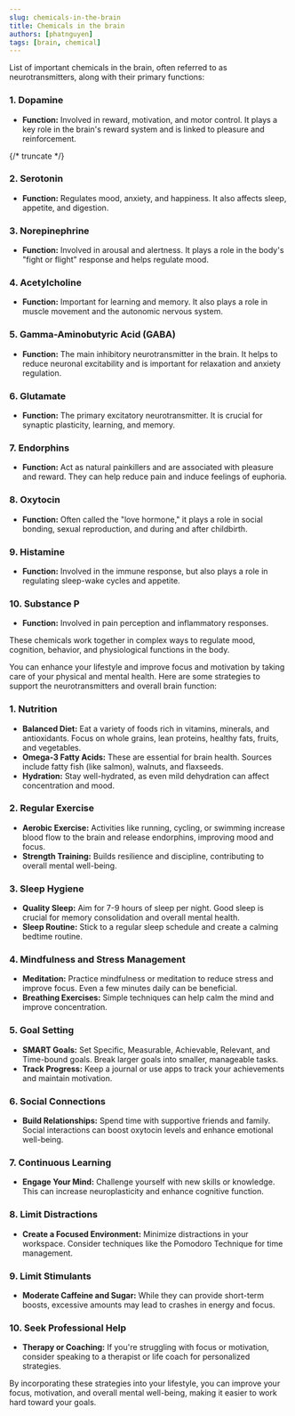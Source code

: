 ```yaml
---
slug: chemicals-in-the-brain
title: Chemicals in the brain
authors: [phatnguyen]
tags: [brain, chemical]
---
```


List of important chemicals in the brain, often referred to as neurotransmitters, along with their primary functions:

### 1. **Dopamine**
   - **Function:** Involved in reward, motivation, and motor control. It plays a key role in the brain's reward system and is linked to pleasure and reinforcement.

{/* truncate */}

### 2. **Serotonin**
   - **Function:** Regulates mood, anxiety, and happiness. It also affects sleep, appetite, and digestion.

### 3. **Norepinephrine**
   - **Function:** Involved in arousal and alertness. It plays a role in the body's "fight or flight" response and helps regulate mood.

### 4. **Acetylcholine**
   - **Function:** Important for learning and memory. It also plays a role in muscle movement and the autonomic nervous system.

### 5. **Gamma-Aminobutyric Acid (GABA)**
   - **Function:** The main inhibitory neurotransmitter in the brain. It helps to reduce neuronal excitability and is important for relaxation and anxiety regulation.

### 6. **Glutamate**
   - **Function:** The primary excitatory neurotransmitter. It is crucial for synaptic plasticity, learning, and memory.

### 7. **Endorphins**
   - **Function:** Act as natural painkillers and are associated with pleasure and reward. They can help reduce pain and induce feelings of euphoria.

### 8. **Oxytocin**
   - **Function:** Often called the "love hormone," it plays a role in social bonding, sexual reproduction, and during and after childbirth.

### 9. **Histamine**
   - **Function:** Involved in the immune response, but also plays a role in regulating sleep-wake cycles and appetite.

### 10. **Substance P**
   - **Function:** Involved in pain perception and inflammatory responses.

These chemicals work together in complex ways to regulate mood, cognition, behavior, and physiological functions in the body.

You can enhance your lifestyle and improve focus and motivation by taking care of your physical and mental health. Here are some strategies to support the neurotransmitters and overall brain function:

### 1. **Nutrition**
   - **Balanced Diet:** Eat a variety of foods rich in vitamins, minerals, and antioxidants. Focus on whole grains, lean proteins, healthy fats, fruits, and vegetables.
   - **Omega-3 Fatty Acids:** These are essential for brain health. Sources include fatty fish (like salmon), walnuts, and flaxseeds.
   - **Hydration:** Stay well-hydrated, as even mild dehydration can affect concentration and mood.

### 2. **Regular Exercise**
   - **Aerobic Exercise:** Activities like running, cycling, or swimming increase blood flow to the brain and release endorphins, improving mood and focus.
   - **Strength Training:** Builds resilience and discipline, contributing to overall mental well-being.

### 3. **Sleep Hygiene**
   - **Quality Sleep:** Aim for 7-9 hours of sleep per night. Good sleep is crucial for memory consolidation and overall mental health.
   - **Sleep Routine:** Stick to a regular sleep schedule and create a calming bedtime routine.

### 4. **Mindfulness and Stress Management**
   - **Meditation:** Practice mindfulness or meditation to reduce stress and improve focus. Even a few minutes daily can be beneficial.
   - **Breathing Exercises:** Simple techniques can help calm the mind and improve concentration.

### 5. **Goal Setting**
   - **SMART Goals:** Set Specific, Measurable, Achievable, Relevant, and Time-bound goals. Break larger goals into smaller, manageable tasks.
   - **Track Progress:** Keep a journal or use apps to track your achievements and maintain motivation.

### 6. **Social Connections**
   - **Build Relationships:** Spend time with supportive friends and family. Social interactions can boost oxytocin levels and enhance emotional well-being.

### 7. **Continuous Learning**
   - **Engage Your Mind:** Challenge yourself with new skills or knowledge. This can increase neuroplasticity and enhance cognitive function.

### 8. **Limit Distractions**
   - **Create a Focused Environment:** Minimize distractions in your workspace. Consider techniques like the Pomodoro Technique for time management.

### 9. **Limit Stimulants**
   - **Moderate Caffeine and Sugar:** While they can provide short-term boosts, excessive amounts may lead to crashes in energy and focus.

### 10. **Seek Professional Help**
   - **Therapy or Coaching:** If you're struggling with focus or motivation, consider speaking to a therapist or life coach for personalized strategies.

By incorporating these strategies into your lifestyle, you can improve your focus, motivation, and overall mental well-being, making it easier to work hard toward your goals.